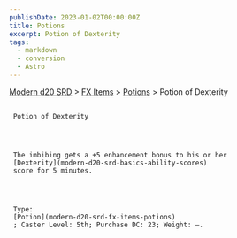 ```yaml
---
publishDate: 2023-01-02T00:00:00Z
title: Potions
excerpt: Potion of Dexterity
tags:
  - markdown
  - conversion
  - Astro
---
```


[Modern d20 SRD](/#modernD20) > [FX Items](modern-d20-srd-fx-items-index) > [Potions](modern-d20-srd-fx-items-potions) > Potion of Dexterity

##

     Potion of Dexterity




     The imbibing gets a +5 enhancement bonus to his or her
     [Dexterity](modern-d20-srd-basics-ability-scores)
     score for 5 minutes.




     Type:
     [Potion](modern-d20-srd-fx-items-potions)
     ; Caster Level: 5th; Purchase DC: 23; Weight: —.
